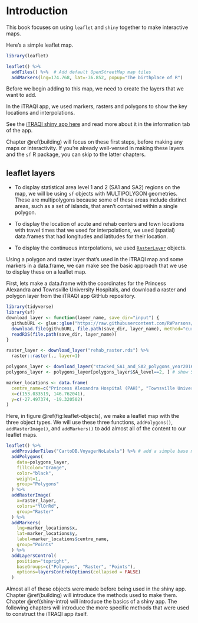 # Introduction {#intro}

This book focuses on using `leaflet` and `shiny` together to make interactive maps.

Here's a simple leaflet map.
```r
library(leaflet)

leaflet() %>%
  addTiles() %>%  # Add default OpenStreetMap map tiles
  addMarkers(lng=174.768, lat=-36.852, popup="The birthplace of R")

```

Before we begin adding to this map, we need to create the layers that we want to add.

In the iTRAQI app, we used markers, rasters and polygons to show the key locations and interpolations.

See the [iTRAQI shiny app here](https://access.healthequity.link/) and read more about it in the information tab of the app. 

Chapter \@ref(building) will focus on these first steps, before making any maps or interactivity. If you're already well-versed in making these layers and the `sf` R package, you can skip to the latter chapters. 


## leaflet layers

* To display statistical area level 1 and 2 (SA1 and SA2) regions on the map, we will be using `sf` objects with MULTIPOLYGON geometries. These are multipolygons because some of these areas include distinct areas, such as a set of islands, that aren't contained within a single polygon.

* To display the location of acute and rehab centers and town locations with travel times that we used for interpolations, we used (spatial) data.frames that had longitudes and latitudes for their location.

* To display the continuous interpolations, we used [`RasterLayer`](https://rdrr.io/cran/raster/man/raster.html) objects.


Using a polygon and raster layer that's used in the iTRAQI map and some markers in a data.frame, we can make see the basic approach that we use to display these on a leaflet map.

First, lets make a data.frame with the coordinates for the Princess Alexandra  and Townsville University Hospitals, and download a raster and polygon layer from the iTRAQI app GitHub repository.

```r
library(tidyverse)
library(sf)
download_layer <- function(layer_name, save_dir="input") {
  githubURL <- glue::glue("https://raw.githubusercontent.com/RWParsons/iTRAQI_app/main/input/layers/{layer_name}")
  download.file(githubURL, file.path(save_dir, layer_name), method="curl")
  readRDS(file.path(save_dir, layer_name))
}

raster_layer <- download_layer("rehab_raster.rds") %>%
  raster::raster(., layer=1)

polygons_layer <- download_layer("stacked_SA1_and_SA2_polygons_year2016_simplified.rds")
polygons_layer <- polygons_layer[polygons_layer$SA_level==2, ] # show SA2 regions for example

marker_locations <- data.frame(
  centre_name=c("Princess Alexandra Hospital (PAH)", "Townsville University Hospital"),
  x=c(153.033519, 146.762041),
  y=c(-27.497374, -19.320502)
)
```

Here, in figure \@ref(fig:leaflet-objects), we make a leaflet map with the three object types. We will use these three functions, `addPolygons()`, `addRasterImage()`, and `addMarkers()` to add almost all of the content to our leaflet maps.

```r

leaflet() %>%
  addProviderTiles("CartoDB.VoyagerNoLabels") %>% # add a simple base map
  addPolygons(
    data=polygons_layer,
    fillColor="Orange",
    color="black",
    weight=1,
    group="Polygons"
  ) %>%
  addRasterImage(
    x=raster_layer,
    colors="YlOrRd",
    group="Raster"
  ) %>%
  addMarkers(
    lng=marker_locations$x, 
    lat=marker_locations$y,
    label=marker_locations$centre_name,
    group="Points"
  ) %>%
  addLayersControl(
    position="topright",
    baseGroups=c("Polygons", "Raster", "Points"),
    options=layersControlOptions(collapsed = FALSE)
  )

```

Almost all of these objects were made before being used in the shiny app. Chapter \@ref(building) will introduce the methods used to make them. Chapter \@ref(shiny-intro) will introduce the basics of a shiny app. The following chapters will introduce the more specific methods that were used to construct the iTRAQI app itself.
